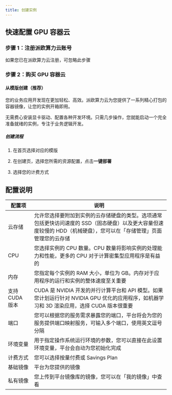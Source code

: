 ```yaml
---
title: 创建实例
---
```


## 快速配置 GPU 容器云

### 步骤 1：注册派欧算力云账号

如果您已在派欧算力云注册，可忽略此步骤



### 步骤 2：购买 GPU 容器云

#### 从模版创建（推荐）

您的业务应用开发现在更加轻松、高效。派欧算力云为您提供了一系列精心打包的容器镜像，让您的实例开箱即用。

无需费心安装显卡驱动、配置各种开发环境。只需几步操作，您就能启动一个完全准备就绪的实例，专注于业务逻辑开发。 

##### 创建流程
1. 在首页选择对应的模版


2. 在创建页，选择您所需的资源配置，点击**一键部署**


3. 选择您的计费方式





## 配置说明

| 配置项         | 说明                                                                                                                                                                 |
| -------------- | -------------------------------------------------------------------------------------------------------------------------------------------------------------------- |
| 云存储         | 允许您选择要附加到实例的云存储硬盘的类型。选项通常包括更快访问速度的 SSD（固态硬盘）以及更大容量但速度较慢的 HDD（机械硬盘），您可以在「存储管理」页面管理您的云存储 |  |
| CPU            | 您选择实例的 CPU 数量。CPU 数量将影响实例的处理能力和性能，更多的 CPU 对于计算密集型应用程序是有益的                                                                 |
| 内存           | 您指定每个实例的 RAM 大小，单位为 GB。内存对于应用程序的运行和实例的整体速度至关重要                                                                                 |
| 支持 CUDA 版本 | CUDA 是 NVIDIA 开发的并行计算平台和 API 模型。如果您计划运行针对 NVIDIA GPU 优化的应用程序，如机器学习和 3D 渲染应用，选择 CUDA 版本很重要                           |
| 端口           | 您可以根据您的服务需求暴露您的端口，平台将会为您的服务提供端口映射服务，可输入多个端口，使用英文逗号分隔                                                             |
| 环境变量       | 用于指定操作系统运行环境的参数，您可以直接在此设置环境变量，平台会自动为您初始化完成                                                                                 |
| 计费方式       | 您可以选择按量付费或 Savings Plan                                                                                                            |
| 基础镜像       | 平台为您提供的镜像                                                                                                                                                   |
| 私有镜像       | 您上传到平台镜像库的镜像，您可以在「我的镜像」中查看                                                                                                                 |

